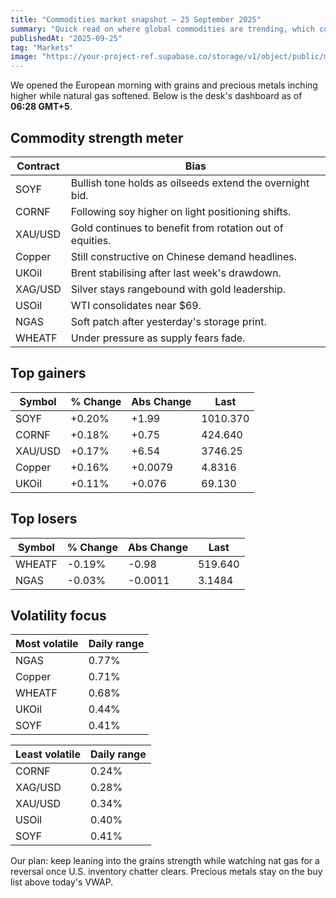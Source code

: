 ```yaml
---
title: "Commodities market snapshot – 25 September 2025"
summary: "Quick read on where global commodities are trending, which contracts are breaking out, and where volatility is clustering this morning."
publishedAt: "2025-09-25"
tag: "Markets"
image: "https://your-project-ref.supabase.co/storage/v1/object/public/magic-portfolio/images/projects/liquidity-desk/cover-03.jpg"
---
```


We opened the European morning with grains and precious metals inching higher while natural gas softened. Below is the desk's dashboard as of **06:28 GMT+5**.

## Commodity strength meter

| Contract | Bias |
| --- | --- |
| SOYF | Bullish tone holds as oilseeds extend the overnight bid. |
| CORNF | Following soy higher on light positioning shifts. |
| XAU/USD | Gold continues to benefit from rotation out of equities. |
| Copper | Still constructive on Chinese demand headlines. |
| UKOil | Brent stabilising after last week's drawdown. |
| XAG/USD | Silver stays rangebound with gold leadership. |
| USOil | WTI consolidates near $69. |
| NGAS | Soft patch after yesterday's storage print. |
| WHEATF | Under pressure as supply fears fade. |

## Top gainers

| Symbol | % Change | Abs Change | Last |
| --- | --- | --- | --- |
| SOYF | +0.20% | +1.99 | 1010.370 |
| CORNF | +0.18% | +0.75 | 424.640 |
| XAU/USD | +0.17% | +6.54 | 3746.25 |
| Copper | +0.16% | +0.0079 | 4.8316 |
| UKOil | +0.11% | +0.076 | 69.130 |

## Top losers

| Symbol | % Change | Abs Change | Last |
| --- | --- | --- | --- |
| WHEATF | -0.19% | -0.98 | 519.640 |
| NGAS | -0.03% | -0.0011 | 3.1484 |

## Volatility focus

| Most volatile | Daily range |
| --- | --- |
| NGAS | 0.77% |
| Copper | 0.71% |
| WHEATF | 0.68% |
| UKOil | 0.44% |
| SOYF | 0.41% |

| Least volatile | Daily range |
| --- | --- |
| CORNF | 0.24% |
| XAG/USD | 0.28% |
| XAU/USD | 0.34% |
| USOil | 0.40% |
| SOYF | 0.41% |

Our plan: keep leaning into the grains strength while watching nat gas for a reversal once U.S. inventory chatter clears. Precious metals stay on the buy list above today's VWAP.
